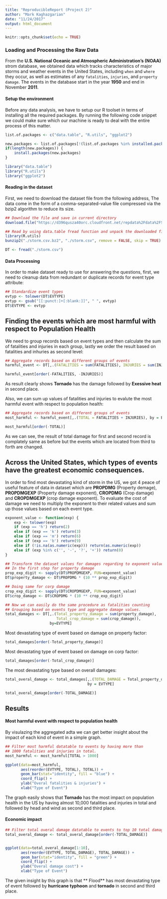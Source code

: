 ```yaml
---
title: "ReproducibleReport (Project 2)"
author: "Mark Kaghazgarian"
date: "11/24/2017"
output: html_document
---
```


```r
knitr::opts_chunk$set(echo = TRUE)
```

### Loading and Processing the Raw Data

From the **U.S. National Oceanic and Atmospheric Administration's (NOAA)** strom database, we obtained data which tracks characteristics of major storms and weather events in the United States, including `when` and `where` they occur, as well as estimates of any `fatalities`, `injuries`, and `property damage`. The events in the database start in the year **1950** and end in November **2011**.


#### Setup the environment
Before any data analysis, we have to setup our R toolset in terms of installing all the required packages. By running the following code snippet we could make sure which our machine is ready to deal with the entire process of this matter.

```r
list.of.packages <- c("data.table", "R.utils", "ggplot2")

new.packages <- list.of.packages[!(list.of.packages %in% installed.packages()[,"Package"])]
if(length(new.packages)) {
    install.packages(new.packages)
}

library("data.table")
library("R.utils")
library("ggplot2")
```

#### Reading in the dataset

First, we need to download the dataset file from the following address, The data come in the form of a comma-separated-value file compressed via the bzip2 algorithm to reduce its size. 

```r
## Download the file and save in current directory
download.file("https://d396qusza40orc.cloudfront.net/repdata%2Fdata%2FStormData.csv.bz2", "./storm.csv.bz2")

## Read by using data.table fread function and unpack the downloaded file on the fly.
library(R.utils)
bunzip2("./storm.csv.bz2", "./storm.csv", remove = FALSE, skip = TRUE)

DT <- fread("./storm.csv")
```

#### Data Processing

In order to make dataset ready to use for answering the questions, first, we need to cleanup data from redundant or duplicate records for event type attribute:

```r
## Standardize event types  
evtyp <- tolower(DT$EVTYPE)
evtyp <- gsub("[[:punct:]+[:blank:]]", " ", evtyp)
DT$EVTYPE <- evtyp
```


## Finding the events which are most harmful with respect to Population Health

We need to group records based on event types and then calculate the sum  of fatalities and injuries in each group, lastly we order the result based on fatalities and inhuries as second level:

```r
## Aggregate records based on different groups of events  
harmful_event <- DT[,.(FATALITIES = sum(FATALITIES), INJURIES = sum(INJURIES)), by=EVTYPE]

harmful_event[order(-FATALITIES, -INJURIES)]
```

As result clearly shows **Tornado** has the damage followed by **Exessive heat** in second place.

Also, we can sum up values of fatalities and injuries to evalute the most harmful event with respect to population health:

```r
## Aggregate records based on different groups of events  
most_harmful <- harmful_event[,.(TOTAL = FATALITIES + INJURIES), by = EVTYPE]

most_harmful[order(-TOTAL)]
```

As we can see, the result of total damage for first and second record is complately same as before but the events which are located from third to forth are changed.

## Across the United States, which types of events have the greatest economic consequences.

In order to find most devastating kind of storm in the US, we got 4 peace of useful feature of data in dataset which are **PROPDMG** (Property demage), **PROPDMGEXP** (Property damage exponent), **CROPDMG** (Crop damage) and **CROPDMGEXP** (crop damage exponent). To evaluate the cost of damage we need to multiply the exponent to their related values and sum up those values based on each event type.

```r
exponent_value <- function(exp) {
    exp <- tolower(exp)
    if (exp == 'h') return(2)
    else if (exp == 'k') return(3)
    else if (exp == 'm') return(6)
    else if (exp == 'b') return(9)
    else if (!is.na(as.numeric(exp))) return(as.numeric(exp))
    else if (exp %in% c('', '-', '?', '+')) return(0)
}

## Transform the dataset values for damages regarding to exponent values
## In the first step for property damage
prop_exp_digit <- sapply(DT$PROPDMGEXP, FUN=exponent_value)
DT$property_damage <- DT$PROPDMG * (10 ** prop_exp_digit)

## Doing same for corp damage
crop_exp_digit <- sapply(DT$CROPDMGEXP, FUN=exponent_value)
DT$crop_damage <- DT$CROPDMG * (10 ** crop_exp_digit)

## Now we can easily do the same procedure as fatalities counting
## Grouping based on events type and aggregate damage values.
total_damages <- DT[,.(Total_property_damage = sum(property_damage), 
                       Total_crop_damage = sum(crop_damage)), 
                    by=EVTYPE]
```

Most devastating type of event based on damage on property factor:
```r
total_damages[order(-Total_property_damage)]
```

Most devastating type of event based on damage on corp factor:
```r
total_damages[order(-Total_crop_damage)]
```

The most devastating type based on overall damages:
```r
total_overal_damage <- total_damages[,.(TOTAL_DAMAGE = Total_property_damage + Total_crop_damage), 
                                     by = EVTYPE]

total_overal_damage[order(-TOTAL_DAMAGE)]
```

## Results

#### Most harmful event with respect to population health

By visulazing the aggregated adta we can get better insight about the impact of each kind of event in a simple graph.

```r
## Filter most harmful datatable to events by having more than 
## 1000 fatalities and injuries in total.
most_harmful <- most_harmful[TOTAL > 1000]

ggplot(data=most_harmful,
       aes(reorder(EVTYPE, TOTAL), TOTAL)) +
       geom_bar(stat="identity", fill = "blue") +
       coord_flip() +
       ylab("Overal fatalities & injuries") +
       xlab("Type of Event")
```

The graph easily shows that **Tornado** has the most impact on population health in the US by having almost 10,000 fatalities and injuries in total and followed by head and wind as second and third place.

#### Economic impact

```r
## Filter total overal damage datatable to events to top 10 total damages
total_overal_damage <- total_overal_damage[order(-TOTAL_DAMAGE)]


ggplot(data=total_overal_damage[1:10],
       aes(reorder(EVTYPE, TOTAL_DAMAGE), TOTAL_DAMAGE)) +
       geom_bar(stat="identity", fill = "green") +
       coord_flip() +
       ylab("Overal damage cost") +
       xlab("Type of Event")
```

The given insight by this graph is that ** Flood** has most devastating type of event followed by **hurricane typhoon** and **tornado** in second and third place.